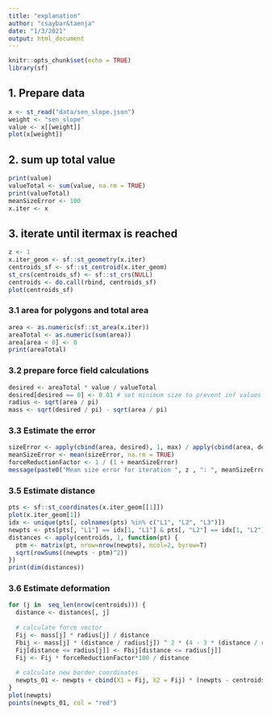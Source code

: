 ```yaml
---
title: "explanation"
author: "csaybar&taenja"
date: "1/3/2021"
output: html_document
---
```


```r
knitr::opts_chunk$set(echo = TRUE)
library(sf)
```

## 1. Prepare data

```r
x <- st_read("data/sen_slope.json")
weight <- "sen_slope"
value <- x[[weight]]
plot(x[weight])
```

## 2. sum up total value

```r
print(value)
valueTotal <- sum(value, na.rm = TRUE)
print(valueTotal)
meanSizeError <- 100
x.iter <- x
```

## 3. iterate until itermax is reached

```r
z <- 1
x.iter_geom <- sf::st_geometry(x.iter)
centroids_sf <- sf::st_centroid(x.iter_geom)
st_crs(centroids_sf) <- sf::st_crs(NULL)
centroids <- do.call(rbind, centroids_sf)
plot(centroids_sf)
```


### 3.1 area for polygons and total area

```r
area <- as.numeric(sf::st_area(x.iter))
areaTotal <- as.numeric(sum(area))
area[area < 0] <- 0
print(areaTotal)
```

### 3.2 prepare force field calculations

```r
desired <- areaTotal * value / valueTotal
desired[desired == 0] <- 0.01 # set minimum size to prevent inf values size Error
radius <- sqrt(area / pi)
mass <- sqrt(desired / pi) - sqrt(area / pi)
```

### 3.3 Estimate the error

```r
sizeError <- apply(cbind(area, desired), 1, max) / apply(cbind(area, desired), 1, min)
meanSizeError <- mean(sizeError, na.rm = TRUE)
forceReductionFactor <- 1 / (1 + meanSizeError)
message(paste0("Mean size error for iteration ", z , ": ", meanSizeError))
```


### 3.5 Estimate distance

```r
pts <- sf::st_coordinates(x.iter_geom[[1]])
plot(x.iter_geom[1])
idx <- unique(pts[, colnames(pts) %in% c("L1", "L2", "L3")])
newpts <- pts[pts[, "L1"] == idx[1, "L1"] & pts[, "L2"] == idx[1, "L2"], c("X", "Y")]
distances <- apply(centroids, 1, function(pt) {
  ptm <- matrix(pt, nrow=nrow(newpts), ncol=2, byrow=T)
  sqrt(rowSums((newpts - ptm)^2))
})
print(dim(distances))
```

### 3.6 Estimate deformation

```r
for (j in  seq_len(nrow(centroids))) {
  distance <- distances[, j]
      
  # calculate force vector
  Fij <- mass[j] * radius[j] / distance
  Fbij <- mass[j] * (distance / radius[j]) ^ 2 * (4 - 3 * (distance / radius[j]))
  Fij[distance <= radius[j]] <- Fbij[distance <= radius[j]]
  Fij <- Fij * forceReductionFactor*100 / distance
      
  # calculate new border coordinates
  newpts_01 <- newpts + cbind(X1 = Fij, X2 = Fij) * (newpts - centroids[rep(j, nrow(newpts)), ])
}
plot(newpts)
points(newpts_01, col = "red")
```

